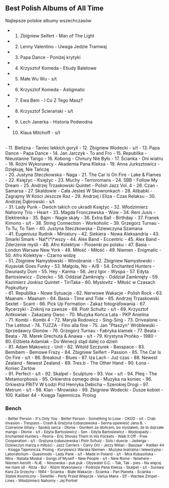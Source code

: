 ## Best Polish Albums of All Time

Najlepsze polskie albumy wszechczasów

- 1. Zbigniew Seifert - Man of The Light
- 2. Lenny Valentino - Uwaga Jedzie Tramwaj
- 3. Papa Dance - Poniżej krytyki
- 4. Krzysztof Komeda - Etiudy Baletowe
- 5. Małe Wu Wu - s/t
- 6. Krzysztof Komeda - Astigmatic
- 7. Ewa Bem - I Co Z Tego Masz?
- 8. Krzysztof Ścierański - s/t
- 9. Lech Janerka - Historia Podwodna
- 10. Klaus Mitchoff - s/t

<br/>
- 11. Bielizna - Taniec lekkich goryli
- 12. Zbigniew Wodecki - s/t
- 13. Papa Dance - Papa Dance
- 14. Jan Jarczyk - To and Fro
- 15. Republika - Nieustanne Tango
- 16. Kobong - Chmury Nie Było
- 17. Ścianka - Dni wiatru
- 18. Różni Wykonawcy - Akademia Pana Kleksa
- 19. Anna Jurksztowicz - Dziękuję, Nie Tańczę

<br/>
- 20. Justyna Steczkowska - Naga
- 21. The Car Is On Fire - Lake & Flames
- 22. Księżyc - Księżyc
- 23. Muchy - Terroromans
- 24. SBB - Follow My Dream
- 25. Andrzej Trzaskowski Quintet - Polish Jazz Vol. 4
- 26. Czan - Samarsa
- 27. Skaldowie - Cała Jesteś W Skowronkach
- 28. Alibabki - Zagrajmy W Kości Jeszcze Raz
- 29. Andrzej i Eliza - Czas Relaksu
- 30. Andrzej Dąbrowski - s/t

<br/>
- 31. Lady Punk - Dwóch takich co ukradli Księżyc
- 32. Włodzimierz Nahorny Trio - Heart
- 33. Magda Fronczewska - Wow
- 34. Reni Jusis - Elektrenika
- 35. Bajm - Nagie skały
- 36. Extra Ball - Birthday
- 37. Franek Kimono - s/t
- 38. String Connection - Workoholic
- 39. Grzegorz Turnau - To Tu, To Tam
- 40. Justyna Steczkowska - Dziewczyna Szamana

<br/>
- 41. Eugeniusz Rudnik - Miniatury
- 42. Siekiera - Nowa Aleksandria
- 43. Smarki Smark - Na\*\*\*wszy
- 44. Alex Band - Eccentric
- 45. Alex Band - Zderzenie myśli
- 46. Afro Kolektyw - Piosenki po polsku
- 47. Basia - London Warsaw New York
- 48. Miłość - Miłość
- 49. Niemen - Enigmatic
- 50. Afro Kolektyw - Czarno widzę

<br/>
- 51. Zbigniew Namysłowski - Winobranie
- 52. Zbigniew Namysłowski - Kuyaviak Goes Funky
- 53. Małgola, No - A/B
- 54. Enchanted Hunters - Dwunasty Dom
- 55. Hey - Karma
- 56. Jerz Igor - Wyspa
- 57. Edyta Bartosiewicz - Dziecko
- 58. Oddział Zamknięty - Oddział Zamknięty
- 59. Kazimierz Jonkisz Quintet - TiriTaka
- 60. Myslovitz - Miłość w Czasach Popkultury

<br/>
- 61. Republika - Nowe Sytuacje
- 62. Nerwowe Wakacje - Polish Rock
- 63. Maanam - Maanam
- 64. Basia - Time and Tide
- 65. Andrzej Trzaskowski Sextet - Scant
- 66. Pick Up Formation - Zakaz fotografowania
- 67. Rycerzyki - Zniknij na zawsze
- 68. Piotr Schultz - s/t
- 69. Krzysztof Antkowiak - Zakazany Owoc
- 70. Muzyka Końca Lata - PKP Anielina

<br/>
- 71. Kombi - Kombi 4
- 72. Maryla Rodowicz - Sing-Sing
- 73. Drivealone - The Letitout
- 74. TUZZA - Fino alla fine
- 75. Jan "Ptaszyn" Wróblewski - Sprzedawcy Glonów
- 76. Grzegorz Turnau - Fabryka klamek
- 77. Beata - Beata
- 78. Marek Grechuta & Anawa - s/t
- 79. Krystyna Prońko - 1980
- 80. Elżbieta Adamiak - Do Wenecji stąd dalej co dzień

<br/>
- 81. Adam Makowicz - Unit
- 82. Witold Szczurek - Basspace
- 83. Bemibem - Bemowe Frazy
- 84. Zbigniew Seifert - Passion
- 85. The Car Is On Fire - s/t
- 86. Breakout - Blues
- 87. Iza Lach - Już czas
- 88. Newest Zealand - Newest Zealand
- 89. Tres.b - The Other Hand
- 90. Łona - Koniec Żartów

<br/>
- 91. Perfect - s/t
- 92. Skalpel - Sculpture
- 93. Vox - s/t
- 94. Pleq - The Metamorphosis
- 95. Orkierstra ósmego dnia - Muzyka na koniec
- 96. Orkiestra PRiTV W Łodzi P/d Henryka Debicha – Szerokiej Drogi
- 97. Metrum - s/t
- 98. Klan - Mrowisko
- 99. Zbigniew Wodecki - Dusze kobiet
- 100. Kaliber 44 - Księga Tajemnicza. Prolog

### Bench

<small>
- Better Person - It's Only You
- Better Person - Something to Lose
- CKOD - s/t
- Crab Invasion - Trespass
- Crash & Grażyna Łobaszewska - Senna opowieść Jana B.
- Czerwone Gitary - Spokój serca
- Dłonie - Goniłem za słońcem, bo myślałem, że to dojrzałe mango
- Dłonie - s/t
- Edyta Bartosiewicz - Sen
- Edyta Bartosiewicz - Wodospady
- Enchanted Hunters - Peoria
- Eric Shoves Them In His Pockets - Walk It Off
- Free Cooperation - s/t
- Grażyna Łobaszewska i Piotr Schulz - Solo i duecie
- Jadwiga - Dziewczyn marzą o miłości
- Jazz Carriers - Carry On!
- Jerzy Milian - Baazaar
- Kaliber 44 - Księga Tajemnicza. Prolog
- Kurylewicz Warska Niemen - Muzyka teatralna i telewizyjna
- Laboratorium - Quasimodo
- Lady Pank - s/t
- Made in Poland - s/t
- Mira Kubasińska - Mira
- Natalia Moskal - Songs of Myself
- New People - s/t
- New Rome - Nowhere
- Niemen Aerolit - N.Æ.
- Nosowska - puk.puk
- Obywatel G.C. - Tak, Tak
- pies - Na więcej nie mam sił
- Róża - Bu!
- Różni Wykonawcy - Podróże Pana Kleksa
- Skalpel - s/t
- Surowa Kara Za Grzechy - 1984
- Ścianka - Białe Wakacje
- Ścianka - Pan Planeta
- Ścianka - Statek Kosmiczny
- Świetliki - Perły Przed Wieprze
- Varius Manx - Elf
- Wacław Zimpel - Lines
- Włodzimierz Nahorny - Jej Portret
</small>
